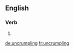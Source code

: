 ==English==

===Verb===
{{head|en|present participle}}

# {{present participle of|uncrumple|lang=en|nocat=1}}

[[de:uncrumpling]]
[[fr:uncrumpling]]